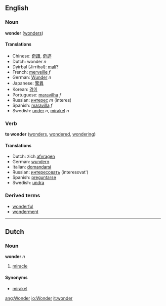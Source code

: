 ==English==
===Noun===
'''wonder''' ([[wonders]])

====Translations====
*Chinese: [[奇蹟]], [[奇迹]]
*Dutch: wonder ''n''
*Dyirbal (Jirribal): [[mali]]?
*French: [[merveille]] ''f''
*German: [[Wunder]] ''n''
*Japanese: [[驚異]]
*Korean: [[경이]]
*Portuguese: [[maravilha]] ''f''
*Russian: [[интерес]] ''m'' (interes)
*Spanish: [[maravilla]] ''f''
*Swedish: [[under#Swedish|under]] ''n'', [[mirakel]] ''n''

===Verb===
'''to wonder''' ([[wonders]], [[wondered]], [[wondering]])

====Translations====
*Dutch: zich [[afvragen]]
*German: [[wundern]]
*Italian: [[domandarsi]]
*Russian: [[интересовать]] (interesovat')
*Spanish: [[preguntarse]]
*Swedish: [[undra]]

===Derived terms===
*[[wonderful]]
*[[wonderment]]

----
==Dutch==
===Noun===
'''wonder''' ''n''

# [[miracle]]

====Synonyms====
*[[mirakel]]

[[ang:Wonder]]
[[io:Wonder]]
[[it:wonder]]
